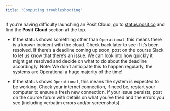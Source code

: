 ```yaml
---
title: "Computing troubleshooting"
---
```


If you're having difficulty launching an Posit Cloud, go to [status.posit.co](https://status.posit.co/) and find the **Posit Cloud** section at the top.

-   If the status shows something other than `Operational`, this means there is a known incident with the cloud. Check back later to see if it's been resolved. If there's a deadline coming up soon, post on the course Slack to let us know that there's an issue. We can look into how quickly it might get resolved and decide on what to do about the deadline accordingly. Note: We don't anticipate this to happen regularly, the systems are Operational a huge majority of the time!

-   If the status shows `Operational`, this means the system is expected to be working. Check your internet connection, if need be, restart your computer to ensure a fresh new connection. If your issue persists, post on the course forum with details on what you've tried and the errors you see (including verbatim errors and/or screenshots).
